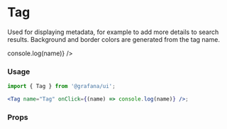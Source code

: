 
<Meta title="MDX|Tag" component={Tag} />

# Tag

Used for displaying metadata, for example to add more details to search results. Background and border colors are generated from the tag name.

<Preview>
  <div>
    <Tag name="Tag" onClick={(name) => console.log(name)} />
  </div>
</Preview>

### Usage

```jsx
import { Tag } from '@grafana/ui';

<Tag name="Tag" onClick={(name) => console.log(name)} />;
```

### Props

<ArgsTypes of={Tag} />
